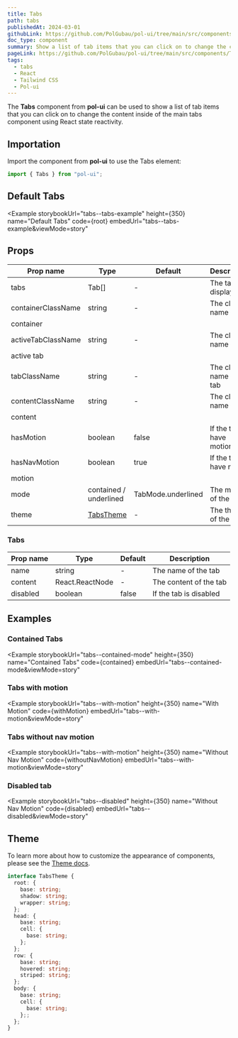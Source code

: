 ```yaml
---
title: Tabs
path: tabs
publishedAt: 2024-03-01
githubLink: https://github.com/PolGubau/pol-ui/tree/main/src/components/Tabs
doc_type: component
summary: Show a list of tab items that you can click on to change the content inside
pageLink: https://github.com/PolGubau/pol-ui/tree/main/src/components/Tabs
tags:
  - tabs
  - React
  - Tailwind CSS
  - Pol-ui
---
```







The **Tabs** component from **pol-ui** can be used to show a list of tab items that you can click on to change the content inside of the main tabs component using React state reactivity.

## Importation

Import the component from **pol-ui** to use the Tabs element:

```jsx
import { Tabs } from "pol-ui";
```

## Default Tabs

<Example
  storybookUrl="tabs--tabs-example"
  height={350}
  name="Default Tabs"
  code={root}
  embedUrl="tabs--tabs-example&viewMode=story"
>
  <RootCode />
</Example>

## Props

| Prop name          | Type                   | Default            | Description               |
| ------------------ | ---------------------- | ------------------ | ------------------------- |
| tabs               | Tab[]                  | -                  | The tabs to display       |
| containerClassName | string                 | -                  | The class name of the     |
| container          |
| activeTabClassName | string                 | -                  | The class name of the     |
| active tab         |
| tabClassName       | string                 | -                  | The class name of the tab |
| contentClassName   | string                 | -                  | The class name of the     |
| content            |
| hasMotion          | boolean                | false              | If the tabs have motion   |
| hasNavMotion       | boolean                | true               | If the tabs have nav      |
| motion             |
| mode               | contained / underlined | TabMode.underlined | The mode of the tabs      |
| theme              | [TabsTheme](#theme)    | -                  | The theme of the tabs     |

### Tabs

| Prop name | Type            | Default | Description            |
| --------- | --------------- | ------- | ---------------------- |
| name      | string          | -       | The name of the tab    |
| content   | React.ReactNode | -       | The content of the tab |
| disabled  | boolean         | false   | If the tab is disabled |

## Examples

### Contained Tabs

<Example
  storybookUrl="tabs--contained-mode"
  height={350}
  name="Contained Tabs"
  code={contained}
  embedUrl="tabs--contained-mode&viewMode=story"
>
  <ContainedCode />
</Example>

### Tabs with motion

<Example
  storybookUrl="tabs--with-motion"
  height={350}
  name="With Motion"
  code={withMotion}
  embedUrl="tabs--with-motion&viewMode=story"
>
  <WithMotionCode />
</Example>

### Tabs without nav motion

<Example
  storybookUrl="tabs--with-motion"
  height={350}
  name="Without Nav Motion"
  code={withoutNavMotion}
  embedUrl="tabs--with-motion&viewMode=story"
>
  <WithoutNavMotionCode />
</Example>

### Disabled tab

<Example
  storybookUrl="tabs--disabled"
  height={350}
  name="Without Nav Motion"
  code={disabled}
  embedUrl="tabs--disabled&viewMode=story"
>
  <DisabledCode />
</Example>

## Theme

To learn more about how to customize the appearance of components, please see the [Theme docs](/docs/theming).

```ts
interface TabsTheme {
  root: {
    base: string;
    shadow: string;
    wrapper: string;
  };
  head: {
    base: string;
    cell: {
      base: string;
    };
  };
  row: {
    base: string;
    hovered: string;
    striped: string;
  };
  body: {
    base: string;
    cell: {
      base: string;
    };;
  };
}
```
